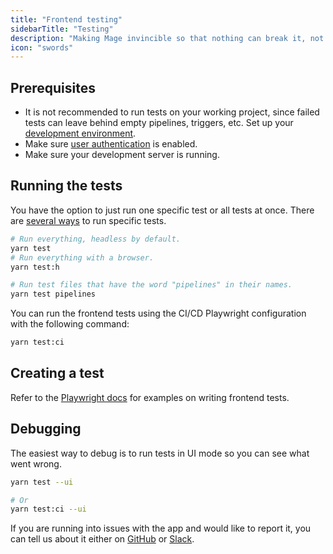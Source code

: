 ```yaml
---
title: "Frontend testing"
sidebarTitle: "Testing"
description: "Making Mage invincible so that nothing can break it, not even itself."
icon: "swords"
---
```


## Prerequisites

- It is not recommended to run tests on your working project, since failed tests can leave behind
empty pipelines, triggers, etc. Set up your
[development environment](https://docs.mage.ai/contributing/development-environment).
- Make sure [user authentication](https://docs.mage.ai/production/authentication/overview) is enabled.
- Make sure your development server is running.

## Running the tests

You have the option to just run one specific test or all tests at once. There are
[several ways](https://playwright.dev/docs/running-tests) to run specific tests.

```bash
# Run everything, headless by default.
yarn test
# Run everything with a browser.
yarn test:h

# Run test files that have the word "pipelines" in their names.
yarn test pipelines
```

You can run the frontend tests using the CI/CD Playwright configuration with the following command:
```bash
yarn test:ci
```

## Creating a test

Refer to the [Playwright docs](https://playwright.dev/docs/writing-tests) for examples on writing frontend tests.

## Debugging

The easiest way to debug is to run tests in UI mode so you can see what went wrong.

```bash
yarn test --ui

# Or
yarn test:ci --ui
```

If you are running into issues with the app and would like to report it, you can tell us about it either on [GitHub](https://github.com/mage-ai/mage-ai/issues/new/choose) or [Slack](https://www.mage.ai/chat).
